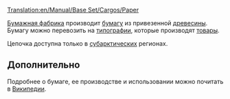 [[Translation:en/Manual/Base Set/Cargos/Paper]]

{{ru/Груз|груз=Бумага
|изображение=en/Paper.png|производит=[[ru/Manual/Base Set/Industries/Бумажная фабрика|Бумажная фабрика]]
|принимает=[[ru/Manual/Base Set/Industries/Типография|Типография]]
}}

[[ru/Manual/Base Set/Industries/Бумажная фабрика|Бумажная фабрика]] производит [[ru/Manual/Base Set/Cargos/Бумага|бумагу]] из привезенной [[ru/Manual/Base Set/Cargos/Древесина|древесины]]. Бумагу можно перевозить на [[ru/Manual/Base Set/Industries/Типография|типографии]], которые производят [[ru/товары|товары]].

Цепочка доступна только в [[ru/Manual/Климат#Субарктический|субарктических]] регионах.


==Дополнительно==
Подробнее о бумаге, ее производстве и использовании можно почитать в [https://www.wikipedia.org/wiki/ru:Бумага Википедии].